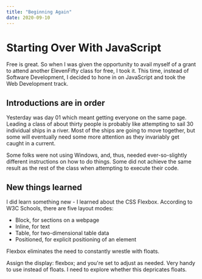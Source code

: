 ```yaml
---
title: "Beginning Again"
date: 2020-09-10
---
```


# Starting Over With JavaScript

Free is great. So when I was given the opportunity to avail myself of a grant to attend another ElevenFifty class for free, I took it. This time, instead of Software Development, I decided to hone in on JavaScript and took the Web Development track.

## Introductions are in order
Yesterday was day 01 which meant getting everyone on the same page. Leading a class of about thirty people is probably like attempting to sail 30 individual ships in a river. Most of the ships are going to move together, but some will eventually need some more attention as they invariably get caught in a current.

Some folks were not using Windows, and, thus, needed ever-so-slightly different instructions on how to do things. Some did not achieve the same result as the rest of the class when attempting to execute their code.

## New things learned
I did learn something new - I learned about the CSS Flexbox.
According to W3C Schools, there are five layout modes:
- Block, for sections on a webpage
- Inline, for text
- Table, for two-dimensional table data
- Positioned, for explicit positioning of an element

Flexbox eliminates the need to constantly wrestle with floats.

Assign the display: flexbox; and you're set to adjust as needed. Very handy to use instead of floats. I need to explore whether this depricates floats.
